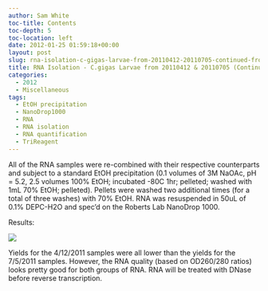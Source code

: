 ```yaml
---
author: Sam White
toc-title: Contents
toc-depth: 5
toc-location: left
date: 2012-01-25 01:59:18+00:00
layout: post
slug: rna-isolation-c-gigas-larvae-from-20110412-20110705-continued-from-20120112
title: RNA Isolation - C.gigas Larvae from 20110412 & 20110705 (Continued from 20120112)
categories:
  - 2012
  - Miscellaneous
tags:
  - EtOH precipitation
  - NanoDrop1000
  - RNA
  - RNA isolation
  - RNA quantification
  - TriReagent
---
```


All of the RNA samples were re-combined with their respective counterparts and subject to a standard EtOH precipitation (0.1 volumes of 3M NaOAc, pH = 5.2, 2.5 volumes 100% EtOH; incubated -80C 1hr; pelleted; washed with 1mL 70% EtOH; pelleted). Pellets were washed two additional times (for a total of three washes) with 70% EtOH. RNA was resuspended in 50uL of 0.1% DEPC-H2O and spec'd on the Roberts Lab NanoDrop 1000.

Results:

![](https://eagle.fish.washington.edu/Arabidopsis//RNA%20Spec%20Readings/20120124%20Gigas%20Larvae%20RNA%20ODs-01.JPG)

Yields for the 4/12/2011 samples were all lower than the yields for the 7/5/2011 samples. However, the RNA quality (based on OD260/280 ratios) looks pretty good for both groups of RNA. RNA will be treated with DNase before reverse transcription.
